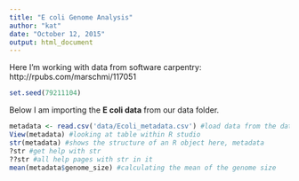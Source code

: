 ```yaml
---
title: "E coli Genome Analysis"
author: "kat"
date: "October 12, 2015"
output: html_document
---
```

Here I'm working with data from software carpentry: http://rpubs.com/marschmi/117051


```r
set.seed(79211104)
```

Below I am importing the **E coli data** from our data folder.

```r
metadata <- read.csv('data/Ecoli_metadata.csv') #load data from the data directory into an object named metadata
View(metadata) #looking at table within R studio
str(metadata) #shows the structure of an R object here, metadata
?str #get help with str
??str #all help pages with str in it
mean(metadata$genome_size) #calculating the mean of the genome size
```





